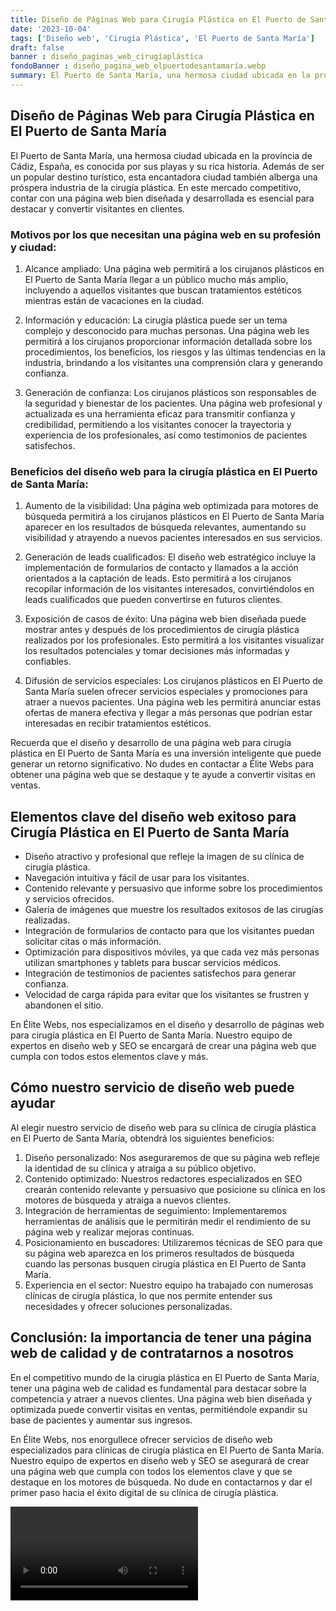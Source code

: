 ```yaml
---
title: Diseño de Páginas Web para Cirugía Plástica en El Puerto de Santa María
date: '2023-10-04'
tags: ['Diseño web', 'Cirugía Plástica', 'El Puerto de Santa María']
draft: false
banner : diseño_paginas_web_cirugíaplástica
fondoBanner : diseño_pagina_web_elpuertodesantamaría.webp
summary: El Puerto de Santa María, una hermosa ciudad ubicada en la provincia de Cádiz, España, es conocida por sus playas y su rica historia. Además de ser un popular destino turístico, esta encantadora ciudad también alberga una próspera industria de la cirugía plástica. En este mercado competitivo, contar con una página web bien diseñada y desarrollada es esencial para destacar y convertir visitantes en clientes.
---
```


## Diseño de Páginas Web para Cirugía Plástica en El Puerto de Santa María

El Puerto de Santa María, una hermosa ciudad ubicada en la provincia de Cádiz, España, es conocida por sus playas y su rica historia. Además de ser un popular destino turístico, esta encantadora ciudad también alberga una próspera industria de la cirugía plástica. En este mercado competitivo, contar con una página web bien diseñada y desarrollada es esencial para destacar y convertir visitantes en clientes.

### Motivos por los que necesitan una página web en su profesión y ciudad:

1. Alcance ampliado: Una página web permitirá a los cirujanos plásticos en El Puerto de Santa María llegar a un público mucho más amplio, incluyendo a aquellos visitantes que buscan tratamientos estéticos mientras están de vacaciones en la ciudad.

2. Información y educación: La cirugía plástica puede ser un tema complejo y desconocido para muchas personas. Una página web les permitirá a los cirujanos proporcionar información detallada sobre los procedimientos, los beneficios, los riesgos y las últimas tendencias en la industria, brindando a los visitantes una comprensión clara y generando confianza.

3. Generación de confianza: Los cirujanos plásticos son responsables de la seguridad y bienestar de los pacientes. Una página web profesional y actualizada es una herramienta eficaz para transmitir confianza y credibilidad, permitiendo a los visitantes conocer la trayectoria y experiencia de los profesionales, así como testimonios de pacientes satisfechos.

### Beneficios del diseño web para la cirugía plástica en El Puerto de Santa María:

1. Aumento de la visibilidad: Una página web optimizada para motores de búsqueda permitirá a los cirujanos plásticos en El Puerto de Santa María aparecer en los resultados de búsqueda relevantes, aumentando su visibilidad y atrayendo a nuevos pacientes interesados en sus servicios.

2. Generación de leads cualificados: El diseño web estratégico incluye la implementación de formularios de contacto y llamados a la acción orientados a la captación de leads. Esto permitirá a los cirujanos recopilar información de los visitantes interesados, convirtiéndolos en leads cualificados que pueden convertirse en futuros clientes.

3. Exposición de casos de éxito: Una página web bien diseñada puede mostrar antes y después de los procedimientos de cirugía plástica realizados por los profesionales. Esto permitirá a los visitantes visualizar los resultados potenciales y tomar decisiones más informadas y confiables.

4. Difusión de servicios especiales: Los cirujanos plásticos en El Puerto de Santa María suelen ofrecer servicios especiales y promociones para atraer a nuevos pacientes. Una página web les permitirá anunciar estas ofertas de manera efectiva y llegar a más personas que podrían estar interesadas en recibir tratamientos estéticos.

Recuerda que el diseño y desarrollo de una página web para cirugía plástica en El Puerto de Santa María es una inversión inteligente que puede generar un retorno significativo. No dudes en contactar a Élite Webs para obtener una página web que se destaque y te ayude a convertir visitas en ventas.

<GifSeo />

<Cta />

## Elementos clave del diseño web exitoso para Cirugía Plástica en El Puerto de Santa María

- Diseño atractivo y profesional que refleje la imagen de su clínica de cirugía plástica.
- Navegación intuitiva y fácil de usar para los visitantes.
- Contenido relevante y persuasivo que informe sobre los procedimientos y servicios ofrecidos.
- Galería de imágenes que muestre los resultados exitosos de las cirugías realizadas.
- Integración de formularios de contacto para que los visitantes puedan solicitar citas o más información.
- Optimización para dispositivos móviles, ya que cada vez más personas utilizan smartphones y tablets para buscar servicios médicos.
- Integración de testimonios de pacientes satisfechos para generar confianza.
- Velocidad de carga rápida para evitar que los visitantes se frustren y abandonen el sitio.

En Élite Webs, nos especializamos en el diseño y desarrollo de páginas web para cirugía plástica en El Puerto de Santa María. Nuestro equipo de expertos en diseño web y SEO se encargará de crear una página web que cumpla con todos estos elementos clave y más.

## Cómo nuestro servicio de diseño web puede ayudar

Al elegir nuestro servicio de diseño web para su clínica de cirugía plástica en El Puerto de Santa María, obtendrá los siguientes beneficios:

1. Diseño personalizado: Nos aseguraremos de que su página web refleje la identidad de su clínica y atraiga a su público objetivo.
2. Contenido optimizado: Nuestros redactores especializados en SEO crearán contenido relevante y persuasivo que posicione su clínica en los motores de búsqueda y atraiga a nuevos clientes.
3. Integración de herramientas de seguimiento: Implementaremos herramientas de análisis que le permitirán medir el rendimiento de su página web y realizar mejoras continuas.
4. Posicionamiento en buscadores: Utilizaremos técnicas de SEO para que su página web aparezca en los primeros resultados de búsqueda cuando las personas busquen cirugía plástica en El Puerto de Santa María.
5. Experiencia en el sector: Nuestro equipo ha trabajado con numerosas clínicas de cirugía plástica, lo que nos permite entender sus necesidades y ofrecer soluciones personalizadas.

## Conclusión: la importancia de tener una página web de calidad y de contratarnos a nosotros

En el competitivo mundo de la cirugía plástica en El Puerto de Santa María, tener una página web de calidad es fundamental para destacar sobre la competencia y atraer a nuevos clientes. Una página web bien diseñada y optimizada puede convertir visitas en ventas, permitiéndole expandir su base de pacientes y aumentar sus ingresos.

En Élite Webs, nos enorgullece ofrecer servicios de diseño web especializados para clínicas de cirugía plástica en El Puerto de Santa María. Nuestro equipo de expertos en diseño web y SEO se asegurará de crear una página web que cumpla con todos los elementos clave y que se destaque en los motores de búsqueda. No dude en contactarnos y dar el primer paso hacia el éxito digital de su clínica de cirugía plástica.

<Video />

<CtaBot job='Cirugía Plástica' city='El Puerto de Santa María'/>

<Gmaps query='El Puerto de Santa María+españa+maps' />